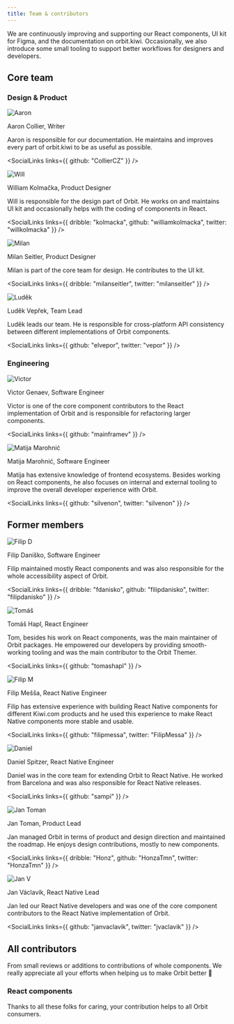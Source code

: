 ```yaml
---
title: Team & contributors
---
```



We are continuously improving and supporting our React components, UI kit for Figma, and the documentation on orbit.kiwi.
Occasionally, we also introduce some small tooling to support better workflows for designers and developers.


<OrbitTeam />



## Core team

### Design & Product

![Aaron](https://orbit.kiwi/files/aaron.png)

Aaron Collier, Writer

Aaron is responsible for our documentation.
He maintains and improves every part of orbit.kiwi to be as useful as possible.

<SocialLinks links={{ github: "CollierCZ" }} />

![Will](https://orbit.kiwi/files/2019/09/will.png)

William Kolmačka, Product Designer

Will is responsible for the design part of Orbit.
He works on and maintains UI kit and occasionally helps with the coding of components in React.

<SocialLinks links={{ dribble: "kolmacka", github: "williamkolmacka", twitter: "willkolmacka" }} />

![Milan](https://orbit.kiwi/files/milan.jpeg)

Milan Seitler, Product Designer

Milan is part of the core team for design. He contributes to the UI kit.

<SocialLinks links={{ dribble: "milanseitler", twitter: "milanseitler" }} />

![Luděk](https://orbit.kiwi/files/2019/09/vepor.jpeg)

Luděk Vepřek, Team Lead

Luděk leads our team.
He is responsible for cross-platform API consistency between different implementations of Orbit components.

<SocialLinks links={{ github: "elvepor", twitter: "vepor" }} />

### Engineering

![Victor](https://orbit.kiwi/files/victor-genaev.png)

Victor Genaev, Software Engineer

Victor is one of the core component contributors to the React implementation of Orbit
and is responsible for refactoring larger components.

<SocialLinks links={{ github: "mainframev" }} />

![Matija Marohnić](https://orbit.kiwi/files/matija.jpeg)

Matija Marohnić, Software Engineer

Matija has extensive knowledge of frontend ecosystems.
Besides working on React components,
he also focuses on internal and external tooling to improve the overall developer experience with Orbit.

<SocialLinks links={{ github: "silvenon", twitter: "silvenon" }} />

## Former members

![Filip D](https://orbit.kiwi/files/2019/09/filip-d.png)

Filip Daniško, Software Engineer

Filip maintained mostly React components and was also responsible for the whole accessibility aspect of Orbit.

<SocialLinks links={{ dribble: "fdanisko", github: "filipdanisko", twitter: "filipdanisko" }} />

![Tomáš](https://orbit.kiwi/files/2019/09/tom.png)

Tomáš Hapl, React Engineer

Tom, besides his work on React components, was the main maintainer of Orbit packages.
He empowered our developers by providing smooth-working tooling and was the main contributor to the Orbit Themer.

<SocialLinks links={{ github: "tomashapl" }} />

![Filip M](https://orbit.kiwi/files/2019/09/filip-m.jpeg)

Filip Mešša, React Native Engineer

Filip has extensive experience with building React Native components for different Kiwi.com products
and he used this experience to make React Native components more stable and usable.

<SocialLinks links={{ github: "filipmessa", twitter: "FilipMessa" }} />

![Daniel](https://orbit.kiwi/files/2019/09/daniel.png)

Daniel Spitzer, React Native Engineer

Daniel was in the core team for extending Orbit to React Native.
He worked from Barcelona and was also responsible for React Native releases.

<SocialLinks links={{ github: "sampi" }} />

![Jan Toman](https://orbit.kiwi/files/2019/09/honza-t.png)

Jan Toman, Product Lead

Jan managed Orbit in terms of product and design direction and maintained the roadmap.
He enjoys design contributions, mostly to new components.

<SocialLinks links={{ dribble: "Honz", github: "HonzaTmn", twitter: "HonzaTmn" }} />

![Jan V](https://orbit.kiwi/files/2019/09/honza-v.jpeg)

Jan Václavík, React Native Lead

Jan led our React Native developers
and was one of the core component contributors to the React Native implementation of Orbit.

<SocialLinks links={{ github: "janvaclavik", twitter: "jvaclavik" }} />

## All contributors

From small reviews or additions to contributions of whole components. We really appreciate all your efforts when helping us to make Orbit better
👏

### React components

<GitHubContributors repo="https://github.com/kiwicom/orbit" />

Thanks to all these folks for caring, your contribution helps to all Orbit consumers.
